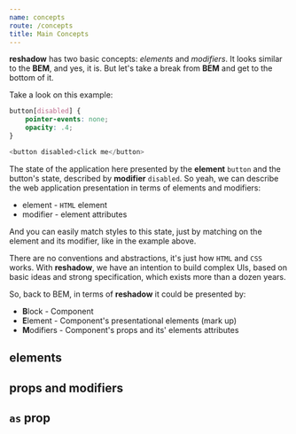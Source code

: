 ```yaml
---
name: concepts
route: /concepts
title: Main Concepts
---
```


**reshadow** has two basic concepts: *elements* and *modifiers*. It looks similar to the **BEM**, and yes, it is. But let's take a break from **BEM** and get to the bottom of it.

Take a look on this example:

```css
button[disabled] {
    pointer-events: none;
    opacity: .4;
}
```
```js
<button disabled>click me</button>
```

The state of the application here presented by the **element** `button` and the button's state, described by **modifier** `disabled`. So yeah, we can describe the web application presentation in terms of elements and modifiers:
- element - `HTML` element
- modifier - element attributes

And you can easily match styles to this state, just by matching on the element and its modifier, like in the example above.

There are no conventions and abstractions, it's just how `HTML` and `CSS` works. With **reshadow**, we have an intention to build complex UIs, based on basic ideas and strong specification, which exists more than a dozen years.

So, back to BEM, in terms of **reshadow** it could be presented by:
- **B**lock - Component
- **E**lement - Component's presentational elements (mark up)
- **M**odifiers - Component's props and its' elements attributes

## elements

## props and modifiers

## `as` prop
